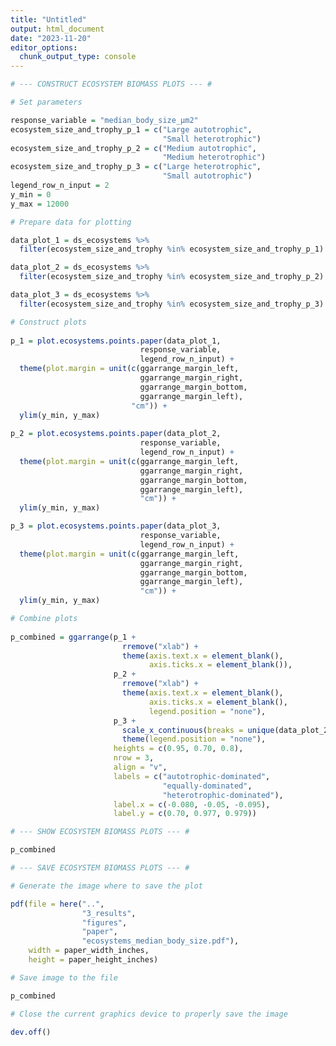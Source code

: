 ```yaml
---
title: "Untitled"
output: html_document
date: "2023-11-20"
editor_options: 
  chunk_output_type: console
---
```


```r

# --- CONSTRUCT ECOSYSTEM BIOMASS PLOTS --- #

# Set parameters

response_variable = "median_body_size_µm2"
ecosystem_size_and_trophy_p_1 = c("Large autotrophic",
                                  "Small heterotrophic")
ecosystem_size_and_trophy_p_2 = c("Medium autotrophic",
                                  "Medium heterotrophic")
ecosystem_size_and_trophy_p_3 = c("Large heterotrophic",
                                  "Small autotrophic")
legend_row_n_input = 2
y_min = 0
y_max = 12000

# Prepare data for plotting

data_plot_1 = ds_ecosystems %>%
  filter(ecosystem_size_and_trophy %in% ecosystem_size_and_trophy_p_1)

data_plot_2 = ds_ecosystems %>%
  filter(ecosystem_size_and_trophy %in% ecosystem_size_and_trophy_p_2)

data_plot_3 = ds_ecosystems %>%
  filter(ecosystem_size_and_trophy %in% ecosystem_size_and_trophy_p_3)

# Construct plots
    
p_1 = plot.ecosystems.points.paper(data_plot_1,
                             response_variable,
                             legend_row_n_input) +
  theme(plot.margin = unit(c(ggarrange_margin_left,
                             ggarrange_margin_right,
                             ggarrange_margin_bottom,
                             ggarrange_margin_left),
                           "cm")) +
  ylim(y_min, y_max)
  
p_2 = plot.ecosystems.points.paper(data_plot_2,
                             response_variable,
                             legend_row_n_input) +
  theme(plot.margin = unit(c(ggarrange_margin_left,
                             ggarrange_margin_right,
                             ggarrange_margin_bottom,
                             ggarrange_margin_left),
                             "cm")) + 
  ylim(y_min, y_max)

p_3 = plot.ecosystems.points.paper(data_plot_3,
                             response_variable,
                             legend_row_n_input) +
  theme(plot.margin = unit(c(ggarrange_margin_left,
                             ggarrange_margin_right,
                             ggarrange_margin_bottom,
                             ggarrange_margin_left),
                             "cm")) + 
  ylim(y_min, y_max)

# Combine plots
  
p_combined = ggarrange(p_1 +
                         rremove("xlab") +
                         theme(axis.text.x = element_blank(),
                               axis.ticks.x = element_blank()),
                       p_2 +
                         rremove("xlab") +
                         theme(axis.text.x = element_blank(),
                               axis.ticks.x = element_blank(),
                               legend.position = "none"),
                       p_3 +
                         scale_x_continuous(breaks = unique(data_plot_2$day)) +
                         theme(legend.position = "none"),
                       heights = c(0.95, 0.70, 0.8),
                       nrow = 3,
                       align = "v",
                       labels = c("autotrophic-dominated", 
                                  "equally-dominated", 
                                  "heterotrophic-dominated"),
                       label.x = c(-0.080, -0.05, -0.095),
                       label.y = c(0.70, 0.977, 0.979))
```

```r

# --- SHOW ECOSYSTEM BIOMASS PLOTS --- #

p_combined
```

```r

# --- SAVE ECOSYSTEM BIOMASS PLOTS --- #

# Generate the image where to save the plot

pdf(file = here("..",
                "3_results", 
                "figures", 
                "paper", 
                "ecosystems_median_body_size.pdf"),
    width = paper_width_inches,
    height = paper_height_inches)

# Save image to the file

p_combined

# Close the current graphics device to properly save the image

dev.off()
```